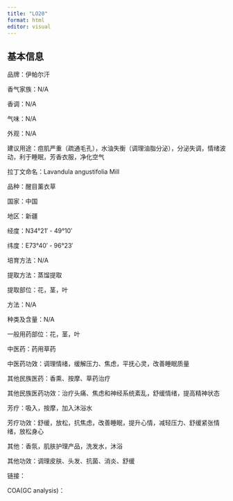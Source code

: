 ```yaml
---
title: "LO20"
format: html
editor: visual
---
```


## 基本信息

品牌：伊帕尔汗

香气家族：N/A

香调：N/A

气味：N/A

外观：N/A

建议用途：痘肌严重（疏通毛孔），水油失衡（调理油脂分泌），分泌失调，情绪波动，利于睡眠，芳香衣服，净化空气

拉丁文命名：Lavandula angustifolia Mill

品种：醒目薰衣草

国家：中国

地区：新疆

经度：N34°21′ - 49°10′

纬度：E73°40′ - 96°23′

培育方法：N/A

提取方法：蒸馏提取

提取部位：花，茎，叶

方法：N/A

种类及含量：N/A

一般用药部位：花，茎，叶

中医药：药用草药

中医药功效：调理情绪，缓解压力、焦虑，平抚心灵，改善睡眠质量

其他民族医药：香熏、按摩、草药治疗

其他民族医药功效：治疗头痛、焦虑和神经系统紊乱，舒缓情绪，提高精神状态

芳疗：吸入，按摩，加入沐浴水

芳疗功效：舒缓，放松，抗焦虑，改善睡眠，提升心情，减轻压力、舒缓紧张情绪，放松身心

其他：香氛，肌肤护理产品，洗发水，沐浴

其他功效：调理皮肤、头发、抗菌、消炎、舒缓

链接：

COA(GC analysis)：
